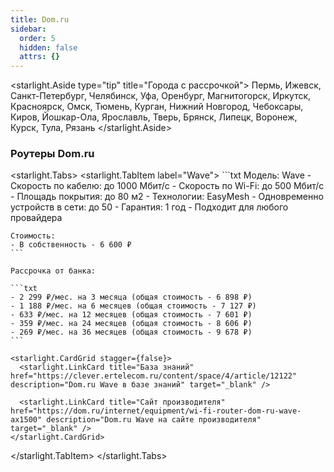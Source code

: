 ```yaml
---
title: Dom.ru
sidebar:
  order: 5
  hidden: false
  attrs: {}
---
```

<starlight.Aside type="tip" title="Города с рассрочкой">
  Пермь, Ижевск, Санкт-Петербург, Челябинск, Уфа, Оренбург, Магнитогорск, Иркутск, Красноярск, Омск, Тюмень, Курган, Нижний Новгород, Чебоксары, Киров, Йошкар-Ола, Ярославль, Тверь, Брянск, Липецк, Воронеж, Курск, Тула, Рязань
</starlight.Aside>

### Роутеры Dom.ru

<starlight.Tabs>
  <starlight.TabItem label="Wave">
    ```txt
    Модель: Wave
    - Скорость по кабелю: до 1000 Мбит/с
    - Скорость по Wi-Fi: до 500 Мбит/с
    - Площадь покрытия: до 80 м2
    - Технологии: EasyMesh
    - Одновременно устройств в сети: до 50
    - Гарантия: 1 год
    - Подходит для любого провайдера

    Стоимость:
    - В собственность - 6 600 ₽
    ```

    Рассрочка от банка:

    ```txt
    - 2 299 ₽/мес. на 3 месяца (общая стоимость - 6 898 ₽)
    - 1 188 ₽/мес. на 6 месяцев (общая стоимость - 7 127 ₽)
    - 633 ₽/мес. на 12 месяцев (общая стоимость - 7 601 ₽)
    - 359 ₽/мес. на 24 месяцев (общая стоимость - 8 606 ₽)
    - 269 ₽/мес. на 36 месяцев (общая стоимость - 9 678 ₽)
    ```

    <starlight.CardGrid stagger={false}>
      <starlight.LinkCard title="База знаний" href="https://clever.ertelecom.ru/content/space/4/article/12122" description="Dom.ru Wave в базе знаний" target="_blank" />

      <starlight.LinkCard title="Сайт производителя" href="https://dom.ru/internet/equipment/wi-fi-router-dom-ru-wave-ax1500" description="Dom.ru Wave на сайте производителя" target="_blank" />
    </starlight.CardGrid>
  </starlight.TabItem>
</starlight.Tabs>
